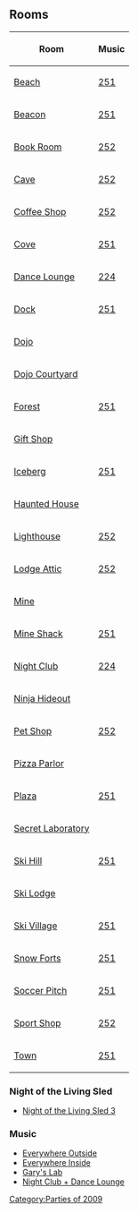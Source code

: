 

==Rooms==
<center>
{|class="wikitable" border="1"
!Room!!Music
|-
|[[Media:HalloweenParty2009RoomsBeach.swf|Beach]]||[[Media:Music251.swf|251]]
|-
|[[Media:HalloweenParty2009RoomsBeacon.swf|Beacon]]||[[Media:Music251.swf|251]]
|-
|[[Media:HalloweenParty2009RoomsBook.swf|Book Room]]||[[Media:Music252.swf|252]]
|-
|[[Media:HalloweenParty2009RoomsCave.swf|Cave]]||[[Media:Music252.swf|252]]
|-
|[[Media:RoomsCoffeeHalloweenParty2009.swf|Coffee Shop]]||[[Media:Music252.swf|252]]
|-
|[[Media:HalloweenParty2009RoomsCove.swf|Cove]]||[[Media:Music251.swf|251]]
|-
|[[Media:RoomsLounge-HalloweenParty2009.swf|Dance Lounge]]||[[Media:Music224.swf|224]]
|-
|[[Media:HalloweenParty2009RoomsDock.swf|Dock]]||[[Media:Music251.swf|251]]
|-
|[[Media:HalloweenParty2009RoomsDojo.swf|Dojo]]
|-
|[[Media:HalloweenParty2009RoomsDojoext.swf|Dojo Courtyard]]
|-
|[[Media:HalloweenParty2009RoomsForest.swf|Forest]]||[[Media:Music251.swf|251]]
|-
|[[Media:RoomsShop-HalloweenParty2009.swf|Gift Shop]]
|-
|[[Media:HalloweenParty2009RoomsBerg.swf|Iceberg]]||[[Media:Music251.swf|251]]
|-
|[[Media:HalloweenParty2009RoomsParty2.swf|Haunted House]]
|-
|[[Media:HalloweenParty2009RoomsLight.swf|Lighthouse]]||[[Media:Music252.swf|252]]
|-
|[[Media:HalloweenParty2009RoomsAttic.swf|Lodge Attic]]||[[Media:Music252.swf|252]]
|-
|[[Media:RoomsMine-HalloweenParty2009.swf|‎Mine]]
|-
|[[Media:RoomsShack-HalloweenParty2009.swf|Mine Shack]]||[[Media:Music251.swf|251]]
|-
|[[Media:HalloweenParty2009RoomsDance.swf|‎Night Club]]||[[Media:Music224.swf|224]]
|-
|[[Media:HalloweenParty2009RoomsDojohide.swf|Ninja Hideout]]
|-
|[[Media:HalloweenParty2009RoomsPet.swf|Pet Shop]]||[[Media:Music252.swf|252]]
|-
|[[Media:RoomsPizza-HalloweenParty2009.swf|Pizza Parlor]]
|-
|[[Media:RoomsPlaza-HalloweenParty2009.swf|Plaza]]||[[Media:Music251.swf|251]]
|-
|[[Media:HalloweenParty2009RoomsParty.swf|Secret Laboratory]]
|-
|[[Media:HalloweenParty2010SkiHill.swf|Ski Hill]]||[[Media:Music251.swf|251]]
|-
|[[Media:HalloweenParty2009RoomsLodge.swf|Ski Lodge]]
|-
|[[Media:RoomsVillage-HalloweenParty2009.swf|Ski Village]]||[[Media:Music251.swf|251]]
|-
|[[Media:HalloweenParty2009RoomsForts.swf|Snow Forts]]||[[Media:Music251.swf|251]]
|-
|[[Media:RoomsRink-HalloweenParty2009.swf|Soccer Pitch]]||[[Media:Music251.swf|251]]
|-
|[[Media:RoomsSport-HalloweenParty2009.swf|Sport Shop]]||[[Media:Music252.swf|252]]
|-
|[[Media:RoomsTown-HalloweenParty2009.swf|Town]]||[[Media:Music251.swf|251]]
|}
</center>

===Night of the Living Sled===
*[[Media:RoomsNOTLS3EN-HalloweenParty2009.swf|Night of the Living Sled 3]]

===Music===
*[[Media:Music251.swf|Everywhere Outside]]
*[[Media:Music252.swf|Everywhere Inside]]
*[[Media:Music223.swf|Gary's Lab]]
*[[Media:Music224.swf|Night Club + Dance Lounge]]

{{Parties}}

[[Category:Parties of 2009]]